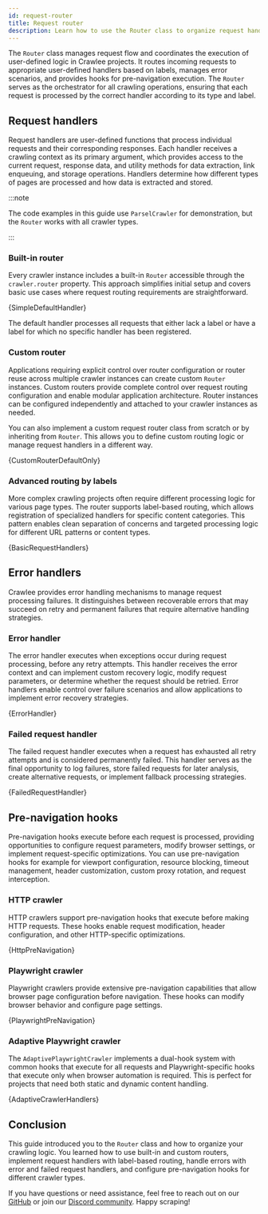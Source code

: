 ```yaml
---
id: request-router
title: Request router
description: Learn how to use the Router class to organize request handlers, error handlers, and pre-navigation hooks in Crawlee.
---
```




The <ApiLink to="class/Router">`Router`</ApiLink> class manages request flow and coordinates the execution of user-defined logic in Crawlee projects. It routes incoming requests to appropriate user-defined handlers based on labels, manages error scenarios, and provides hooks for pre-navigation execution. The <ApiLink to="class/Router">`Router`</ApiLink> serves as the orchestrator for all crawling operations, ensuring that each request is processed by the correct handler according to its type and label.

## Request handlers

Request handlers are user-defined functions that process individual requests and their corresponding responses. Each handler receives a crawling context as its primary argument, which provides access to the current request, response data, and utility methods for data extraction, link enqueuing, and storage operations. Handlers determine how different types of pages are processed and how data is extracted and stored.

:::note

The code examples in this guide use <ApiLink to="class/ParselCrawler">`ParselCrawler`</ApiLink> for demonstration, but the <ApiLink to="class/Router">`Router`</ApiLink> works with all crawler types.

:::

### Built-in router

Every crawler instance includes a built-in <ApiLink to="class/Router">`Router`</ApiLink> accessible through the `crawler.router` property. This approach simplifies initial setup and covers basic use cases where request routing requirements are straightforward.

<RunnableCodeBlock className="language-python" language="python">
    {SimpleDefaultHandler}
</RunnableCodeBlock>

The default handler processes all requests that either lack a label or have a label for which no specific handler has been registered.

### Custom router

Applications requiring explicit control over router configuration or router reuse across multiple crawler instances can create custom <ApiLink to="class/Router">`Router`</ApiLink> instances. Custom routers provide complete control over request routing configuration and enable modular application architecture. Router instances can be configured independently and attached to your crawler instances as needed.

You can also implement a custom request router class from scratch or by inheriting from <ApiLink to="class/Router">`Router`</ApiLink>. This allows you to define custom routing logic or manage request handlers in a different way.

<RunnableCodeBlock className="language-python" language="python">
    {CustomRouterDefaultOnly}
</RunnableCodeBlock>

### Advanced routing by labels

More complex crawling projects often require different processing logic for various page types. The router supports label-based routing, which allows registration of specialized handlers for specific content categories. This pattern enables clean separation of concerns and targeted processing logic for different URL patterns or content types.

<RunnableCodeBlock className="language-python" language="python">
    {BasicRequestHandlers}
</RunnableCodeBlock>

## Error handlers

Crawlee provides error handling mechanisms to manage request processing failures. It distinguishes between recoverable errors that may succeed on retry and permanent failures that require alternative handling strategies.

### Error handler

The error handler executes when exceptions occur during request processing, before any retry attempts. This handler receives the error context and can implement custom recovery logic, modify request parameters, or determine whether the request should be retried. Error handlers enable control over failure scenarios and allow applications to implement error recovery strategies.

<RunnableCodeBlock className="language-python" language="python">
    {ErrorHandler}
</RunnableCodeBlock>

### Failed request handler

The failed request handler executes when a request has exhausted all retry attempts and is considered permanently failed. This handler serves as the final opportunity to log failures, store failed requests for later analysis, create alternative requests, or implement fallback processing strategies.

<RunnableCodeBlock className="language-python" language="python">
    {FailedRequestHandler}
</RunnableCodeBlock>

## Pre-navigation hooks

Pre-navigation hooks execute before each request is processed, providing opportunities to configure request parameters, modify browser settings, or implement request-specific optimizations. You can use pre-navigation hooks for example for viewport configuration, resource blocking, timeout management, header customization, custom proxy rotation, and request interception.

### HTTP crawler

HTTP crawlers support pre-navigation hooks that execute before making HTTP requests. These hooks enable request modification, header configuration, and other HTTP-specific optimizations.

<RunnableCodeBlock className="language-python" language="python">
    {HttpPreNavigation}
</RunnableCodeBlock>

### Playwright crawler

Playwright crawlers provide extensive pre-navigation capabilities that allow browser page configuration before navigation. These hooks can modify browser behavior and configure page settings.

<RunnableCodeBlock className="language-python" language="python">
    {PlaywrightPreNavigation}
</RunnableCodeBlock>

### Adaptive Playwright crawler

The <ApiLink to="class/AdaptivePlaywrightCrawler">`AdaptivePlaywrightCrawler`</ApiLink> implements a dual-hook system with common hooks that execute for all requests and Playwright-specific hooks that execute only when browser automation is required. This is perfect for projects that need both static and dynamic content handling.

<RunnableCodeBlock className="language-python" language="python">
    {AdaptiveCrawlerHandlers}
</RunnableCodeBlock>

## Conclusion

This guide introduced you to the <ApiLink to="class/Router">`Router`</ApiLink> class and how to organize your crawling logic. You learned how to use built-in and custom routers, implement request handlers with label-based routing, handle errors with error and failed request handlers, and configure pre-navigation hooks for different crawler types.

If you have questions or need assistance, feel free to reach out on our [GitHub](https://github.com/apify/crawlee-python) or join our [Discord community](https://discord.com/invite/jyEM2PRvMU). Happy scraping!
